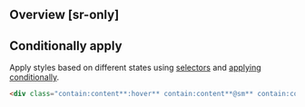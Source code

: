 ## Overview [sr-only]
<Overview/>

## Conditionally apply
Apply styles based on different states using [selectors](/guide/state-selectors) and [applying conditionally](/guide/applying-conditionally).
```html
<div class="contain:content**:hover** contain:content**@sm** contain:content**@dark** contain:content**@print**">…</div>
```

